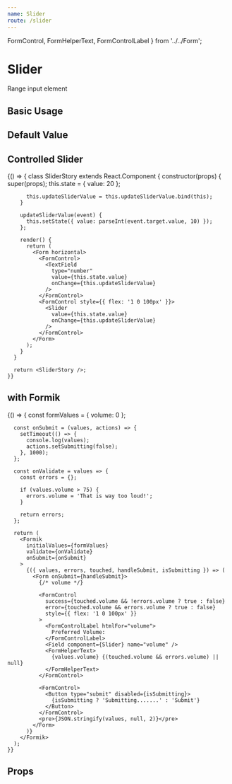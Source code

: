 ```yaml
---
name: Slider
route: /slider
---
```



  FormControl,
  FormHelperText,
  FormControlLabel
} from '../../Form';

# Slider

Range input element

## Basic Usage

<Playground>
  <Slider />
</Playground>

## Default Value

<Playground>
  <Slider defaultValue={50} />
</Playground>

## Controlled Slider

<Playground>
  {() => {
      class SliderStory extends React.Component {
        constructor(props) {
          super(props);
          this.state = {
            value: 20
          };

          this.updateSliderValue = this.updateSliderValue.bind(this);
        }

        updateSliderValue(event) {
          this.setState({ value: parseInt(event.target.value, 10) });
        };

        render() {
          return (
            <Form horizontal>
              <FormControl>
                <TextField
                  type="number"
                  value={this.state.value}
                  onChange={this.updateSliderValue}
                />
              </FormControl>
              <FormControl style={{ flex: '1 0 100px' }}>
                <Slider
                  value={this.state.value}
                  onChange={this.updateSliderValue}
                />
              </FormControl>
            </Form>
          );
        }
      }

      return <SliderStory />;
    }}

</Playground>

## with Formik

<Playground>
  {() => {
      const formValues = {
        volume: 0
      };

      const onSubmit = (values, actions) => {
        setTimeout(() => {
          console.log(values);
          actions.setSubmitting(false);
        }, 1000);
      };

      const onValidate = values => {
        const errors = {};

        if (values.volume > 75) {
          errors.volume = 'That is way too loud!';
        }

        return errors;
      };

      return (
        <Formik
          initialValues={formValues}
          validate={onValidate}
          onSubmit={onSubmit}
        >
          {({ values, errors, touched, handleSubmit, isSubmitting }) => (
            <Form onSubmit={handleSubmit}>
              {/* volume */}

              <FormControl
                success={touched.volume && !errors.volume ? true : false}
                error={touched.volume && errors.volume ? true : false}
                style={{ flex: '1 0 100px' }}
              >
                <FormControlLabel htmlFor="volume">
                  Preferred Volume:
                </FormControlLabel>
                <Field component={Slider} name="volume" />
                <FormHelperText>
                  {values.volume} {(touched.volume && errors.volume) || null}
                </FormHelperText>
              </FormControl>

              <FormControl>
                <Button type="submit" disabled={isSubmitting}>
                  {isSubmitting ? 'Submitting.......' : 'Submit'}
                </Button>
              </FormControl>
              <pre>{JSON.stringify(values, null, 2)}</pre>
            </Form>
          )}
        </Formik>
      );
    }}

</Playground>

## Props

<PropsTable of={Slider} />
